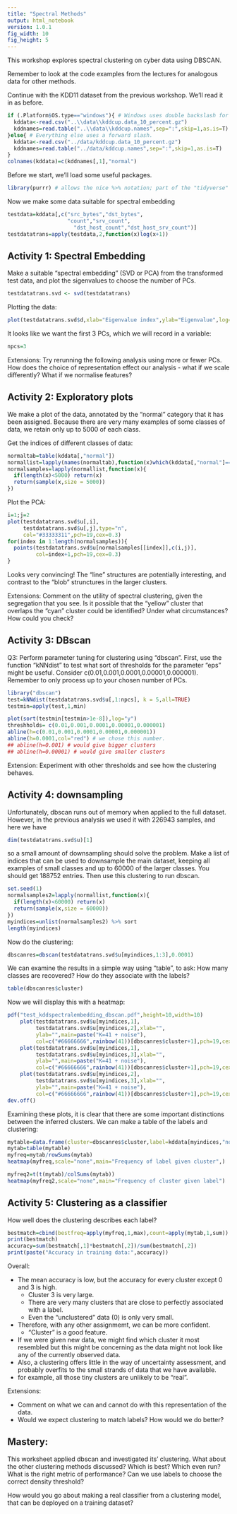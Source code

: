 ```yaml
---
title: "Spectral Methods"
output: html_notebook
version: 1.0.1
fig_width: 10
fig_height: 5
---
```

This workshop explores spectral clustering on cyber data using DBSCAN.

Remember to look at the code examples from the lectures for analogous data for other methods.

Continue with the KDD11 dataset from the previous workshop. We'll read it in as before.

```r
if (.Platform$OS.type=="windows"){ # Windows uses double backslash for directories...
  kddata<-read.csv("..\\data\\kddcup.data_10_percent.gz")
  kddnames=read.table("..\\data\\kddcup.names",sep=":",skip=1,as.is=T)
}else{ # Everything else uses a forward slash.
  kddata<-read.csv("../data/kddcup.data_10_percent.gz")
  kddnames=read.table("../data/kddcup.names",sep=":",skip=1,as.is=T)
}
colnames(kddata)=c(kddnames[,1],"normal")
```

Before we start, we'll load some useful packages.
```r
library(purrr) # allows the nice %>% notation; part of the "tidyverse"
```
Now we make some data suitable for spectral embedding
```r
testdata=kddata[,c("src_bytes","dst_bytes",
                   "count","srv_count",
                     "dst_host_count","dst_host_srv_count")]
testdatatrans=apply(testdata,2,function(x)log(x+1))
```

## Activity 1: Spectral Embedding

Make a suitable "spectral embedding" (SVD or PCA) from the transformed test data, and plot the sigenvalues to choose the number of PCs.

```r
testdatatrans.svd <- svd(testdatatrans)
```

Plotting the data:
```r
plot(testdatatrans.svd$d,xlab="Eigenvalue index",ylab="Eigenvalue",log="y")
```

It looks like we want the first 3 PCs, which we will record in a variable:
```r
npcs=3
```

Extensions: Try rerunning the following analysis using more or fewer PCs. How does the choice of representation effect our analysis - what if we scale differently? What if we normalise features?

## Activity 2: Exploratory plots

We make a plot of the data, annotated by the "normal" category that it has been assigned. 
Because there are very many examples of some classes of data, we retain only up to 5000 of each class.

Get the indices of different classes of data:
```r
normaltab=table(kddata[,"normal"])
normallist=lapply(names(normaltab),function(x)which(kddata[,"normal"]==x))
normalsamples=lapply(normallist,function(x){
  if(length(x)<5000) return(x)
  return(sample(x,size = 5000))
})
```
Plot the PCA:
```r
i=1;j=2
plot(testdatatrans.svd$u[,i],
     testdatatrans.svd$u[,j],type="n",
     col="#33333311",pch=19,cex=0.3)
for(index in 1:length(normalsamples)){
  points(testdatatrans.svd$u[normalsamples[[index]],c(i,j)],
         col=index+1,pch=19,cex=0.3)
}
```
Looks very convincing! The "line" structures are potentially interesting, and contrast to the "blob" strunctures in the larger clusters.

Extensions: Comment on the utility of spectral clustering, given the segregation that you see. Is it possible that the "yellow" cluster that overlaps the "cyan" cluster could be identified? Under what circumstances? How could you check?

## Activity 3: DBscan

Q3: Perform parameter tuning for clustering using "dbscan". First, use the function "kNNdist" to test what sort of thresholds for the parameter "eps" might be useful. Consider c(0.01,0.001,0.0001,0.00001,0.000001). Remember to only process up to your chosen number of PCs.
```r
library("dbscan")
test=kNNdist(testdatatrans.svd$u[,1:npcs], k = 5,all=TRUE)
testmin=apply(test,1,min)
```

```r
plot(sort(testmin[testmin>1e-8]),log="y")
threshholds= c(0.01,0.001,0.0001,0.00001,0.000001)
abline(h=c(0.01,0.001,0.0001,0.00001,0.000001))
abline(h=0.0001,col="red") # we chose this number.
## abline(h=0.001) # would give bigger clusters
## abline(h=0.00001) # would give smaller clusters
```

Extension: Experiment with other thresholds and see how the clustering behaves.

## Activity 4: downsampling

Unfortunately, dbscan runs out of memory when applied to the full dataset. However, in the previous analysis we used it with 226943 samples, and here we have 
```r
dim(testdatatrans.svd$u)[1]
``` 
so a small amount of downsampling should solve the problem. Make a list of indices that can be used to downsample the main dataset, keeping all examples of small classes and up to 60000 of the larger classes. You should get 188752 entries. Then use this clustering to run dbscan.
```r
set.seed(1)
normalsamples2=lapply(normallist,function(x){
  if(length(x)<60000) return(x)
  return(sample(x,size = 60000))
})
myindices=unlist(normalsamples2) %>% sort
length(myindices)
```

Now do the clustering:
```r
dbscanres=dbscan(testdatatrans.svd$u[myindices,1:3],0.0001)
```

We can examine the results in a simple way using "table", to ask: How many classes are recovered? How do they associate with the labels?

```r
table(dbscanres$cluster)
```

Now we will display this with a heatmap:
```r
pdf("test_kddspectralembedding_dbscan.pdf",height=10,width=10)
    plot(testdatatrans.svd$u[myindices,1],
         testdatatrans.svd$u[myindices,2],xlab="",
         ylab="",main=paste("K=41 + noise"),
         col=c("#66666666",rainbow(41))[dbscanres$cluster+1],pch=19,cex=0.5)
    plot(testdatatrans.svd$u[myindices,1],
         testdatatrans.svd$u[myindices,3],xlab="",
         ylab="",main=paste("K=41 + noise"),
         col=c("#66666666",rainbow(41))[dbscanres$cluster+1],pch=19,cex=0.5)
    plot(testdatatrans.svd$u[myindices,2],
         testdatatrans.svd$u[myindices,3],xlab="",
         ylab="",main=paste("K=41 + noise"),
         col=c("#66666666",rainbow(41))[dbscanres$cluster+1],pch=19,cex=0.5)
dev.off()
```
Examining these plots, it is clear that there are some important distinctions between the inferred clusters. We can make a table of the labels and clustering:
```r
mytable=data.frame(cluster=dbscanres$cluster,label=kddata[myindices,"normal"])
mytab=table(mytable)
myfreq=mytab/rowSums(mytab)
heatmap(myfreq,scale="none",main="Frequency of label given cluster",)
```


```r
myfreq2=t(t(mytab)/colSums(mytab))
heatmap(myfreq2,scale="none",main="Frequency of cluster given label")
```

## Activity 5: Clustering as a classifier

How well does the clustering describes each label?
```r
bestmatch=cbind(bestfreq=apply(myfreq,1,max),count=apply(mytab,1,sum))
print(bestmatch)
accuracy=sum(bestmatch[,1]*bestmatch[,2])/sum(bestmatch[,2])
print(paste("Accuracy in training data:",accuracy))
```
Overall:

* The mean accuracy is low, but the accuracy for every cluster except 0 and 3 is high.
  * Cluster 3 is very large.
  * There are very many clusters that are close to perfectly associated with a label. 
  * Even the "unclustered" data (0) is only very small. 
* Therefore, with any other assignmemt, we can be more confident.
  * "Cluster" is a good feature.
* If we were given new data, we might find which cluster it most resembled but this might be concerning as the data might not look like any of the currently observed data. 
* Also, a clustering offers little in the way of uncertainty assessment, and probably overfits to the small strands of data that we have available.
* for example, all those tiny clusters are unlikely to be "real".

Extensions: 

* Comment on what we can and cannot do with this representation of the data.
* Would we expect clustering to match labels? How would we do better?

## Mastery:

This worksheet applied dbscan and investigated its' clustering. What about the other clustering methods discussed? Which is best? Which even run? What is the right metric of performance? Can we use labels to choose the correct density threshold?

How would you go about making a real classifier from a clustering model, that can be deployed on a training dataset?